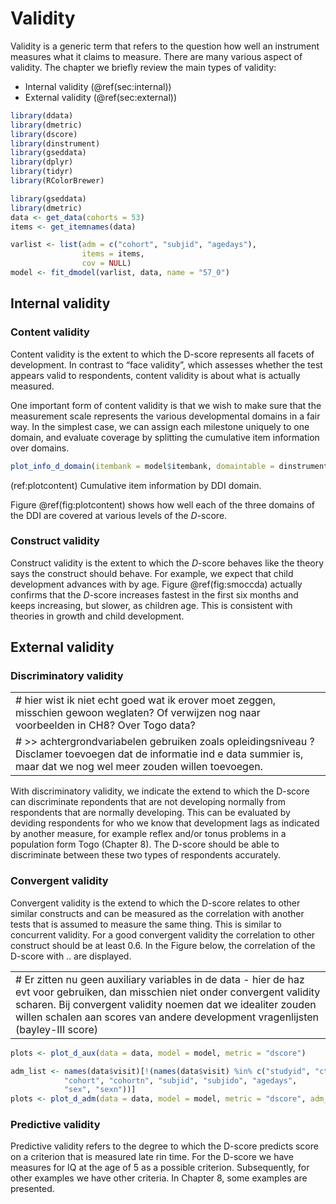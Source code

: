 # Validity {#ch:validity}

Validity is a generic term that refers to the question how well an
instrument measures what it claims to measure. There are many various
aspect of validity. The chapter we briefly review the main types of
validity:

* Internal validity (\@ref(sec:internal))
* External validity (\@ref(sec:external))


```{r init07, include=FALSE}
library(ddata)
library(dmetric)
library(dscore)
library(dinstrument)
library(gseddata)
library(dplyr)
library(tidyr)
library(RColorBrewer)
```

```{r smoccdata5, echo = FALSE, warning = FALSE}
library(gseddata)
library(dmetric)
data <- get_data(cohorts = 53)
items <- get_itemnames(data)
```

```{r smoccfit5, echo = FALSE, warning = FALSE}
varlist <- list(adm = c("cohort", "subjid", "agedays"), 
                items = items,
                cov = NULL)
model <- fit_dmodel(varlist, data, name = "57_0")
```

## Internal validity {#sec:internal}

### Content validity

Content validity is the extent to which the D-score represents all
facets of development. In contrast to "face validity", which assesses
whether the test appears valid to respondents, content validity is
about what is actually measured. 

One important form of content validity is that we wish to make sure
that the measurement scale represents the various developmental
domains in a fair way. In the simplest case, we can assign each
milestone uniquely to one domain, and evaluate coverage by splitting
the cumulative item information over domains.

```{r plotcontent, echo=FALSE, fig.height=3, fig.show='hold', message=FALSE, warning=FALSE, fig.cap = '(ref:plotcontent)'}
plot_info_d_domain(itembank = model$itembank, domaintable = dinstrument::domaintable, delta ="tau", all = TRUE, abs = TRUE)
```

(ref:plotcontent) Cumulative item information by DDI domain.

Figure \@ref(fig:plotcontent) shows how well each of the three domains
of the DDI are covered at various levels of the $D$-score.

### Construct validity

Construct validity is the extent to which the $D$-score behaves like
the theory says the construct should behave. For example, we expect
that child development advances with by age. Figure \@ref(fig:smoccda)
actually confirms that the $D$-score increases fastest in the first
six months and keeps increasing, but slower, as children age. This is
consistent with theories in growth and child development.

## External validity {#sec:external}

### Discriminatory validity

---
# hier wist ik niet echt goed wat ik erover moet zeggen, misschien gewoon weglaten? Of verwijzen nog naar voorbeelden in CH8? Over Togo data?
# >> achtergrondvariabelen gebruiken zoals opleidingsniveau ? Disclamer toevoegen dat de informatie ind e data summier is, maar dat we nog wel meer zouden willen toevoegen. 
---

With discriminatory validity, we indicate the extend to which the
D-score can discriminate repondents that are not developing normally
from respondents that are normally developing. This can be evaluated
by deviding respondents for who we know that development lags as
indicated by another measure, for example reflex and/or tonus problems
in a population form Togo (Chapter 8).  The D-score should be able to
discriminate between these two types of respondents accurately.

### Convergent validity

Convergent validity is the extend to which the D-score relates to
other similar constructs and can be measured as the correlation with
another tests that is assumed to measure the same thing. This is
similar to concurrent validity. For a good convergent validity the
correlation to other construct should be at least 0.6. In the Figure
below, the correlation of the D-score with .. are displayed.

---
# Er zitten nu geen auxiliary variables in de data - hier de haz evt voor gebruiken, dan misschien niet onder convergent validity scharen. Bij convergent validity noemen dat we idealiter zouden willen schalen aan scores van andere development vragenlijsten (bayley-III score)
---

```{r plotconcurrent, eval=FALSE, echo=FALSE, fig.height=3, fig.show='hold', message=FALSE, warning=FALSE}

plots <- plot_d_aux(data = data, model = model, metric = "dscore")

adm_list <- names(data$visit)[!(names(data$visit) %in% c("studyid", "ctrycd", 
            "cohort", "cohortn", "subjid", "subjido", "agedays", 
            "sex", "sexn"))]
plots <- plot_d_adm(data = data, model = model, metric = "dscore", adm_list = adm_list, show_legend = FALSE, show_cor = TRUE)

```



### Predictive validity

Predictive validity refers to the degree to which the D-score predicts
score on a criterion that is measured late rin time. For the D-score
we have measures for IQ at the age of 5 as a possible criterion.
Subsequently, for other examples we have other criteria. In Chapter 8,
some examples are presented.

